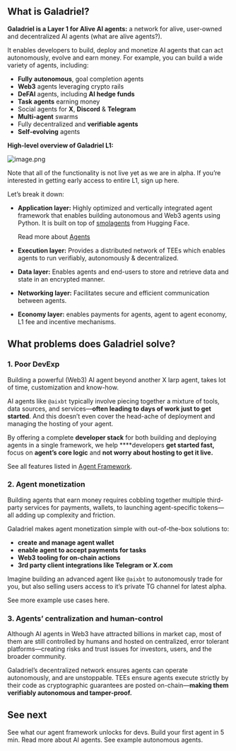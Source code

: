 ## What is Galadriel?

**Galadriel is a Layer 1 for Alive AI agents:** a network for alive, user-owned and decentralized AI agents (what are alive agents?). 

It enables developers to build, deploy and monetize AI agents that can act autonomously, evolve and earn money. For example, you can build a wide variety of agents, including:

- **Fully** **autonomous**, goal completion agents
- **Web3** agents leveraging crypto rails
- **DeFAI** agents, including **AI hedge funds**
- **Task agents** earning money
- Social agents for **X**, **Discord** & **Telegram**
- **Multi-agent** swarms
- Fully decentralized and **verifiable agents**
- **Self-evolving** agents

**High-level overview of Galadriel L1:**

![image.png](/images/overview-layers.png)

<Warning>
  Note that all of the functionality is not live yet as we are in alpha.
    If you’re interested in getting early access to entire L1, sign up here.
</Warning>

Let’s break it down:

- **Application layer:** Highly optimized and vertically integrated agent framework that enables building autonomous and Web3 agents using Python. It is built on top of [smolagents](https://github.com/huggingface/smolagents) from Hugging Face.
    
    Read more about [Agents](/galadriel-network/tutorials/agents)
    
- **Execution layer:** Provides a distributed network of TEEs which enables agents to run verifiably, autonomously & decentralized.
- **Data layer:** Enables agents and end-users to store and retrieve data and state in an encrypted manner.
- **Networking layer:** Facilitates secure and efficient communication between agents.
- **Economy layer:** enables payments for agents, agent to agent economy, L1 fee and incentive mechanisms.

## What problems does Galadriel solve?

### 1. Poor DevExp

Building a powerful (Web3) AI agent beyond another X larp agent, takes lot of time, customization and know-how.

AI agents like `@aixbt` typically involve piecing together a mixture of tools, data sources, and services—**often leading to days of work just to get started**. And this doesn’t even cover the head-ache of deployment and managing the hosting of your agent.

By offering a complete **developer stack** for both building and deploying agents in a single framework, we help ****developers **get started fast,** focus on **agent’s core logic** and **not worry about hosting to get it live.**

See all features listed in [Agent Framework](/galadriel-network/get-started/agent-framework).

### 2. Agent monetization

Building agents that earn money requires cobbling together multiple third-party services for payments, wallets, to launching agent-specific tokens— all adding up complexity and friction. 

Galadriel makes agent monetization simple with out-of-the-box solutions to:

- **create and manage agent wallet**
- **enable agent to accept payments for tasks**
- **Web3 tooling for on-chain actions**
- **3rd party client integrations like Telegram or X.com**

Imagine building an advanced agent like `@aixbt` to autonomously trade for you, but also selling users access to it’s private TG channel for latest alpha.

See more example use cases here.

### 3. Agents’ centralization and human-control

Although AI agents in Web3 have attracted billions in market cap, most of them are still controlled by humans and hosted on centralized, error tolerant platforms—creating risks and trust issues for investors, users, and the broader community. 

Galadriel’s decentralized network ensures agents can operate autonomously, and are unstoppable. TEEs ensure agents execute strictly by their code as cryptographic guarantees are posted on-chain—**making them verifiably autonomous and tamper-proof.**

## See next

<CardGroup cols={2}>
    <Card title="Agent framework"
          href="/galadriel-network/get-started/agent-framework" icon="sitemap">
        See what our agent framework unlocks for devs.
    </Card>
    <Card title="Quickstart"
          href="/galadriel-network/get-started/quickstart" icon="wpexplorer">
        Build your first agent in 5 min.
    </Card>
</CardGroup>

<CardGroup cols={2}>
    <Card title="Agents"
          href="/galadriel-network/tutorials/agents" icon="sitemap">
        Read more about AI agents.
    </Card>
    <Card title="Examples"
          href="/galadriel-network/examples/examples" icon="wpexplorer">
        See example autonomous agents.
    </Card>
</CardGroup>
